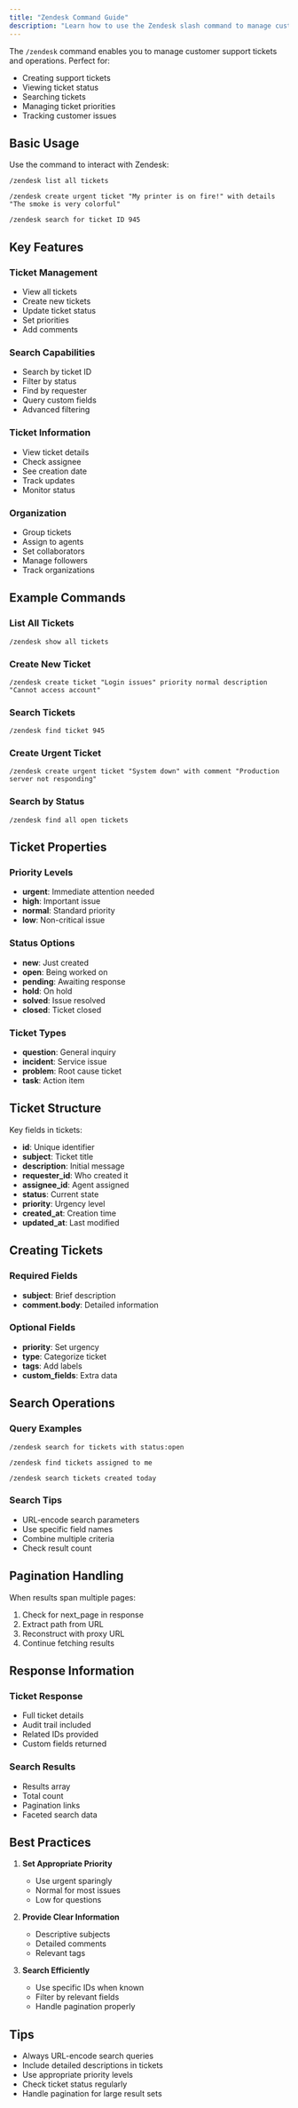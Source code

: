 ```yaml
---
title: "Zendesk Command Guide"
description: "Learn how to use the Zendesk slash command to manage customer support operations"
---
```


The `/zendesk` command enables you to manage customer support tickets and operations. Perfect for:

- Creating support tickets
- Viewing ticket status
- Searching tickets
- Managing ticket priorities
- Tracking customer issues

## Basic Usage

Use the command to interact with Zendesk:

```
/zendesk list all tickets
```

```
/zendesk create urgent ticket "My printer is on fire!" with details "The smoke is very colorful"
```

```
/zendesk search for ticket ID 945
```

## Key Features

### Ticket Management
- View all tickets
- Create new tickets
- Update ticket status
- Set priorities
- Add comments

### Search Capabilities
- Search by ticket ID
- Filter by status
- Find by requester
- Query custom fields
- Advanced filtering

### Ticket Information
- View ticket details
- Check assignee
- See creation date
- Track updates
- Monitor status

### Organization
- Group tickets
- Assign to agents
- Set collaborators
- Manage followers
- Track organizations

## Example Commands

### List All Tickets
```
/zendesk show all tickets
```

### Create New Ticket
```
/zendesk create ticket "Login issues" priority normal description "Cannot access account"
```

### Search Tickets
```
/zendesk find ticket 945
```

### Create Urgent Ticket
```
/zendesk create urgent ticket "System down" with comment "Production server not responding"
```

### Search by Status
```
/zendesk find all open tickets
```

## Ticket Properties

### Priority Levels
- **urgent**: Immediate attention needed
- **high**: Important issue
- **normal**: Standard priority
- **low**: Non-critical issue

### Status Options
- **new**: Just created
- **open**: Being worked on
- **pending**: Awaiting response
- **hold**: On hold
- **solved**: Issue resolved
- **closed**: Ticket closed

### Ticket Types
- **question**: General inquiry
- **incident**: Service issue
- **problem**: Root cause ticket
- **task**: Action item

## Ticket Structure

Key fields in tickets:
- **id**: Unique identifier
- **subject**: Ticket title
- **description**: Initial message
- **requester_id**: Who created it
- **assignee_id**: Agent assigned
- **status**: Current state
- **priority**: Urgency level
- **created_at**: Creation time
- **updated_at**: Last modified

## Creating Tickets

### Required Fields
- **subject**: Brief description
- **comment.body**: Detailed information

### Optional Fields
- **priority**: Set urgency
- **type**: Categorize ticket
- **tags**: Add labels
- **custom_fields**: Extra data

## Search Operations

### Query Examples
```
/zendesk search for tickets with status:open
```

```
/zendesk find tickets assigned to me
```

```
/zendesk search tickets created today
```

### Search Tips
- URL-encode search parameters
- Use specific field names
- Combine multiple criteria
- Check result count

## Pagination Handling

When results span multiple pages:
1. Check for next_page in response
2. Extract path from URL
3. Reconstruct with proxy URL
4. Continue fetching results

## Response Information

### Ticket Response
- Full ticket details
- Audit trail included
- Related IDs provided
- Custom fields returned

### Search Results
- Results array
- Total count
- Pagination links
- Faceted search data

## Best Practices

1. **Set Appropriate Priority**
   - Use urgent sparingly
   - Normal for most issues
   - Low for questions

2. **Provide Clear Information**
   - Descriptive subjects
   - Detailed comments
   - Relevant tags

3. **Search Efficiently**
   - Use specific IDs when known
   - Filter by relevant fields
   - Handle pagination properly

## Tips
- Always URL-encode search queries
- Include detailed descriptions in tickets
- Use appropriate priority levels
- Check ticket status regularly
- Handle pagination for large result sets 